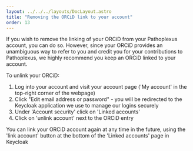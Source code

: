 ---
layout: ../../../layouts/DocLayout.astro
title: "Removing the ORCiD link to your account"
order: 13
---

If you wish to remove the linking of your ORCiD from your Pathoplexus account, you can do so. However, since your ORCiD provides an unambiguous way to refer to you and credit you for your contributions to Pathoplexus, we highly recommend you keep an ORCiD linked to your account.

To unlink your ORCiD:
1. Log into your account and visit your account page ('My account' in the top-right corner of the webpage)
2. Click "Edit email address or password" - you will be redirected to the Keycloak application we use to manage our logins securely
3. Under 'Account security' click on 'Linked accounts'
4. Click on 'unlink account' next to the ORCiD entry

You can link your ORCiD account again at any time in the future, using the 'link account' button at the bottom of the 'Linked accounts' page in Keycloak
